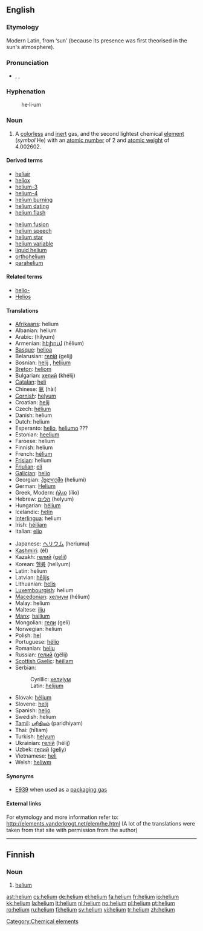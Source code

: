 {{see|Helium}}
==English==
{{elements|He|hydrogen|H|lithium|Li}}

===Etymology===
Modern Latin, from {{AGr.}} '''{{polytonic|[[ἥλιος]]}}''' ‘sun’ (because its presence was first theorised in the sun's atmosphere).

===Pronunciation===
* {{enPR|hē'lēəm}}, {{IPA|/ˈhiːlɪəm/}}, {{SAMPA|/"hi:li@m/}}

===Hyphenation===
: he&middot;li&middot;um

===Noun===
{{wikipedia}}
{{en-noun|-}}

# A [[colorless]] and [[inert]] gas, and the second lightest chemical [[element]] (''symbol'' He) with an [[atomic number]] of 2 and [[atomic weight]] of 4.002602.

====Derived terms====
{{top2}}
* [[heliair]]
* [[heliox]]
* [[helium-3]]
* [[helium-4]]
* [[helium burning]]
* [[helium dating]]
* [[helium flash]]
{{mid2}}
* [[helium fusion]]
* [[helium speech]]
* [[helium star]]
* [[helium variable]]
* [[liquid helium]]
* [[orthohelium]]
* [[parahelium]]
{{bottom}}

====Related terms====
* [[helio-]]<!--of the sun, not of helium-->
* [[Helios]]<!--the Greek sun god that helium is named after-->

====Translations====
{{trans-top|chemical element}}
* [[Afrikaans]]: helium
* Albanian: helium
* Arabic: {{Arab|[[هيليوم]]}} (hílyum) {{m}}
* Armenian: [[հէլիում]] (hēlium)
* [[Basque]]: [[helioa]]
* Belarusian: [[гелій]] (gelij) {{m}}
* Bosnian: [[helij#Bosnian|helij]] {{m}}, [[helijum#Bosnian|helijum]] {{m}}
* [[Breton]]: [[heliom]] {{m}}
* Bulgarian: [[хелий]] (khélij) {{m}}
* [[Catalan]]: [[heli]] {{m}}
* Chinese: [[氦]] (hài)
* [[Cornish]]: [[helyum]]
* Croatian: [[helij#Croatian|helij]] {{m}}
* Czech: [[hélium]] {{n}}
* Danish: helium
* Dutch: helium {{n}}
* Esperanto: [[helio]], [[heliumo]] ???
* Estonian: [[heelium]]
* Faroese: helium
* Finnish: helium
* French: [[hélium]] {{m}}
* [[Frisian]]: helium
* [[Friulian]]: [[eli]]
* [[Galician]]: [[helio]]
* Georgian: [[ჰელიუმი]] (heliumi)
* German: [[Helium]] {{n}}
* Greek, Modern: [[ήλιο]] (ílio) {{n}}
* Hebrew: [[הליום]] (helyum)
* Hungarian: [[hélium]]
* Icelandic: [[helín]]
* [[Interlingua]]: helium
* Irish: [[héiliam]]
* Italian: [[elio]] {{m}}
{{trans-mid}}
* Japanese: [[ヘリウム]] (heriumu)
* [[Kashmiri]]: (él)
* Kazakh: [[гелий]] ([[gelii]])
* Korean: [[헬륨]] (hellyum)
* Latin: helium
* Latvian: [[hēlijs]]
* Lithuanian: [[helis]]
* [[Luxembourgish]]: helium
* [[Macedonian]]: [[хелиум]] (hélium) {{m}}
* Malay: helium
* Maltese: [[ilju]]
* [[Manx]]: [[hailium]]
* Mongolian: [[гели]] (geli)
* Norwegian: helium
* Polish: [[hel]] {{m}}
* Portuguese: [[hélio]] {{m}}
* Romanian: [[heliu]] {{n}}
* Russian: [[гелий]] (gélij) {{m}}
* [[Scottish Gaelic]]: [[hèiliam]]
* Serbian:
*: Cyrillic: [[хелијум#Serbian|хелијум]] {{m}}
*: Latin: [[helijum#Serbian|helijum]] {{m}}
* Slovak: [[hélium]]
* Slovene: [[helij#Slovene|helij]] {{m}}
* Spanish: [[helio]] {{m}}
* Swedish: helium
* [[Tamil]]: [[பரிதியம் ]] (paridhiyam)
* Thai: {{Thai|[[ฮีเลียม]]}} (hīliam)
* Turkish: [[helyum]]
* Ukrainian: [[гелій]] (hélij) {{m}}
* Uzbek: [[гелий]] ([[geliy]])
* Vietnamese: [[heli]]
* Welsh: [[heliwm]]
{{trans-bottom}}

====Synonyms====
* [[E939]] when used as a [[packaging gas]]

====External links====
For etymology and more information refer to:
http://elements.vanderkrogt.net/elem/he.html
(A lot of the translations were taken from that site with permission from the author)

[[Category:Chemical elements]]

----

==Finnish==
{{wikipedia|lang=fi}}

===Noun===
{{fi-noun}}

# {{element|lang=fi}} [[#English|helium]]

[[ast:helium]]
[[cs:helium]]
[[de:helium]]
[[el:helium]]
[[fa:helium]]
[[fr:helium]]
[[io:helium]]
[[kk:helium]]
[[la:helium]]
[[lt:helium]]
[[nl:helium]]
[[no:helium]]
[[pl:helium]]
[[pt:helium]]
[[ro:helium]]
[[ru:helium]]
[[fi:helium]]
[[sv:helium]]
[[vi:helium]]
[[tr:helium]]
[[zh:helium]]
